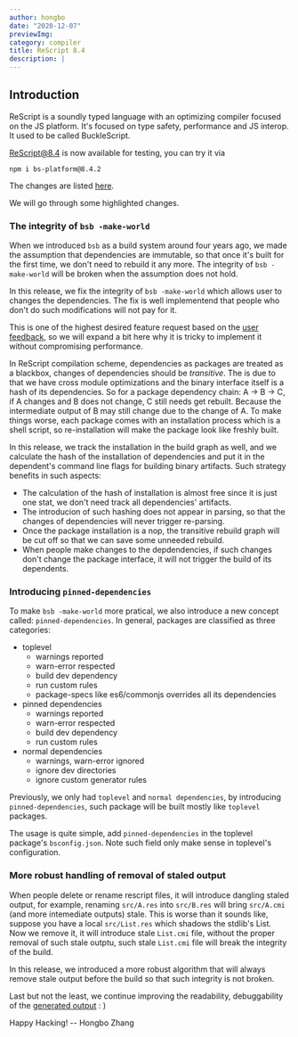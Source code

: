 ```yaml
---
author: hongbo
date: "2020-12-07" 
previewImg:
category: compiler
title: ReScript 8.4
description: |
---
```


## Introduction

ReScript is a soundly typed language with an optimizing compiler focused on the JS platform. 
It's focused on type safety, performance and JS interop. It used to be called BuckleScript.

[ReScript@8.4](https://www.npmjs.com/package/bs-platform/v/8.4.2) is now available for testing, you can try it via

```
npm i bs-platform@8.4.2
```

The changes are listed [here](https://github.com/rescript-lang/rescript-compiler/blob/master/Changes.md#841). 

We will go through some highlighted changes.

### The integrity of `bsb -make-world`

When we introduced `bsb` as a build system around four years ago, we made the assumption that dependencies are immutable, 
so that once it's built for the first time, we don't need to rebuild it any more. The integrity of `bsb -make-world` will be broken 
when the assumption does not hold.

In this release, we fix the integrity of `bsb -make-world` which allows user to changes the dependencies. 
The fix is well implementend that people who don't do such modifications will not pay for it.

This is one of the highest desired feature request based on the 
[user feedback](https://github.com/rescript-lang/rescript-compiler/issues/4361#issuecomment-739538789), so we will expand a bit here why it is tricky 
to implement it without compromising performance.

In ReScript compilation scheme, dependencies as packages are treated as a blackbox, 
changes of dependencies should be *transitive*. The is due to that we have cross module
optimizations and the binary interface itself is a hash of its dependencies. 
So for a package dependency chain: A -> B -> C, if A changes and B does not change, C still needs get rebuilt. 
Because the intermediate output of B may still change due to the change of A. 
To make things worse, each package comes with an installation process which is a shell script, so re-installation will make the 
package look like freshly built.

In this release, we track the installation in the build graph as well, and we calculate the hash of the installation of dependencies and put it in the 
dependent's command line flags for building binary artifacts. Such strategy benefits in such aspects: 

- The calculation of the hash of installation is almost free since it is just one stat, we don't need track all dependencies' artifacts.
- The introducion of such hashing does not appear in parsing, so that the changes of dependencies will never trigger re-parsing.
- Once the package installation is a nop, the transitive rebuild graph will be cut off so that we can save some unneeded rebuild.
- When people make changes to the depdendencies, if such changes don't change the package interface, it will not trigger the build of its dependents.

### Introducing `pinned-dependencies`

To make `bsb -make-world` more pratical, we also introduce a new concept called: `pinned-dependencies`. 
In general, packages are classified as three categories:

- toplevel
  - warnings reported
  - warn-error respected
  - build dev dependency
  - run custom rules
  - package-specs like es6/commonjs overrides all its dependencies
- pinned dependencies
  - warnings reported
  - warn-error respected
  - build dev dependency
  - run custom rules
- normal dependencies
  - warnings, warn-error ignored
  - ignore dev directories
  - ignore custom generator rules

Previously, we only had `toplevel` and `normal dependencies`, by introducing `pinned-dependencies`, 
such package will be built mostly like `toplevel` packages. 

The usage is quite simple, add `pinned-dependencies` in the toplevel package's `bsconfig.json`. 
Note such field only make sense in toplevel's configuration.


### More robust handling of removal of staled output

When people delete or rename rescript files, it will introduce dangling staled output, for example, renaming `src/A.res` 
into `src/B.res` will bring `src/A.cmi` (and more intemediate outputs) stale. This is worse than it sounds like, suppose you have a 
local `src/List.res` which shadows the stdlib's List. Now we remove it, it will introduce stale `List.cmi` file, without the proper removal
of such stale outptu, such stale `List.cmi` file will break the integrity of the build.

In this release, we introduced a more robust algorithm that will always remove stale output before the build so 
that such integrity is not broken.

Last but not the least, we continue improving the readability, debuggability of the [generated output](https://github.com/rescript-lang/rescript-compiler/pull/4858) : )

Happy Hacking! -- Hongbo Zhang
